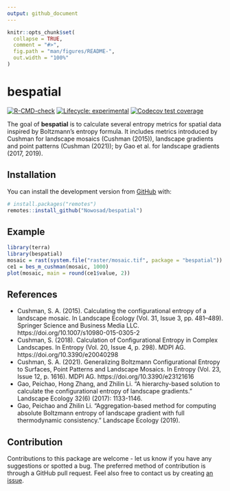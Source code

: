 ```yaml
---
output: github_document
---
```


<!-- README.md is generated from README.Rmd. Please edit that file -->

```r
knitr::opts_chunk$set(
  collapse = TRUE,
  comment = "#>",
  fig.path = "man/figures/README-",
  out.width = "100%"
)
```

# bespatial

  <!-- badges: start -->
  [![R-CMD-check](https://github.com/Nowosad/bespatial/workflows/R-CMD-check/badge.svg)](https://github.com/Nowosad/bespatial/actions)
  [![Lifecycle: experimental](https://img.shields.io/badge/lifecycle-experimental-orange.svg)](https://lifecycle.r-lib.org/articles/stages.html#experimental)
  [![Codecov test coverage](https://codecov.io/gh/Nowosad/bespatial/branch/master/graph/badge.svg)](https://app.codecov.io/gh/Nowosad/bespatial?branch=master)
  <!-- badges: end -->

The goal of **bespatial** is to calculate several entropy metrics for spatial data inspired by Boltzmann's entropy formula.
It includes metrics introduced by Cushman for landscape mosaics (Cushman (2015)), landscape gradients and point patterns (Cushman (2021)); by Gao et al. for landscape gradients (2017, 2019).

## Installation

<!-- You can install the released version of bespatial from [CRAN](https://CRAN.R-project.org) with: -->

<!-- ``` r -->
<!-- install.packages("bespatial") -->
<!-- ``` -->

You can install the development version from [GitHub](https://github.com/) with:

``` r
# install.packages("remotes")
remotes::install_github("Nowosad/bespatial")
```

## Example

```r
library(terra)
library(bespatial)
mosaic = rast(system.file("raster/mosaic.tif", package = "bespatial"))
ce1 = bes_m_cushman(mosaic, 1000)
plot(mosaic, main = round(ce1$value, 2))
```

<!-- ## Documentation -->

## References

- Cushman, S. A. (2015). Calculating the configurational entropy of a landscape mosaic. In Landscape Ecology (Vol. 31, Issue 3, pp. 481–489). Springer Science and Business Media LLC. https://doi.org/10.1007/s10980-015-0305-2 
- Cushman, S. (2018). Calculation of Configurational Entropy in Complex Landscapes. In Entropy (Vol. 20, Issue 4, p. 298). MDPI AG. https://doi.org/10.3390/e20040298 
- Cushman, S. A. (2021). Generalizing Boltzmann Configurational Entropy to Surfaces, Point Patterns and Landscape Mosaics. In Entropy (Vol. 23, Issue 12, p. 1616). MDPI AG. https://doi.org/10.3390/e23121616 
- Gao, Peichao, Hong Zhang, and Zhilin Li. "A hierarchy-based solution to calculate the configurational entropy of landscape gradients." Landscape Ecology 32(6) (2017): 1133-1146.
- Gao, Peichao and Zhilin Li. "Aggregation-based method for computing absolute Boltzmann entropy of landscape gradient with full thermodynamic consistency." Landscape Ecology (2019).

## Contribution

Contributions to this package are welcome - let us know if you have any suggestions or spotted a bug. 
The preferred method of contribution is through a GitHub pull request. 
Feel also free to contact us by creating [an issue](https://github.com/nowosad/bespatial/issues).
